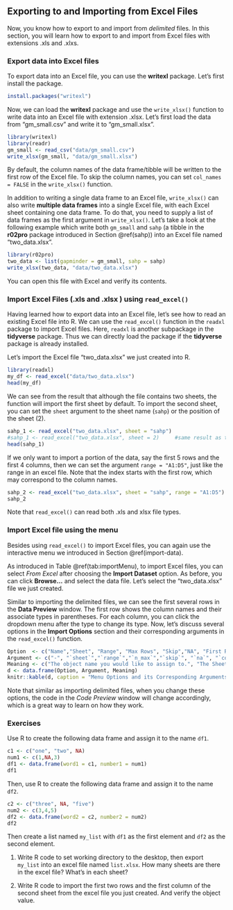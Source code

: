 ## Exporting to and Importing from Excel Files  {#import-excel}

Now, you know how to export to and import from *delimited* files. In this section, you will learn how to export to and import from Excel files with extensions .xls and .xlxs. 

### Export data into Excel files

To export data into an Excel file, you can use the **writexl** package. Let's first install the package.

```r
install.packages("writexl")
```

Now, we can load the **writexl** package and use the `write_xlsx()` function to write data into an Excel file with extension .xlsx. Let's first load the data from "gm_small.csv" and write it to "gm_small.xlsx". 
```r
library(writexl)
library(readr)
gm_small <- read_csv("data/gm_small.csv")
write_xlsx(gm_small, "data/gm_small.xlsx")
```

By default, the column names of the data frame/tibble will be written to the first row of the Excel file. To skip the column names, you can set `col_names = FALSE` in the `write_xlsx()` function.

In addition to writing a single data frame to an Excel file, `write_xlsx()` can also write **multiple data frames** into a single Excel file, with each Excel sheet containing one data frame. To do that, you need to supply a list of data frames as the first argument in `write_xlsx()`.  Let's take a look at the following example which write both `gm_small` and `sahp` (a tibble in the **r02pro** package introduced in Section \@ref(sahp)) into an Excel file named "two_data.xlsx".

```r
library(r02pro)
two_data <- list(gapminder = gm_small, sahp = sahp)
write_xlsx(two_data, "data/two_data.xlsx")
```

You can open this file with Excel and verify its contents.

### Import Excel Files (.xls and .xlsx ) using `read_excel()`

Having learned how to export data into an Excel file, let's see how to read an existing Excel file into R. We can use the `read_excel()` function in the `readxl` package to import Excel files.  Here, `readxl` is another subpackage in the **tidyverse** package. Thus we can directly load the package if the **tidyverse** package is already installed. 



Let's import the Excel file "two_data.xlsx" we just created into R. 
```r
library(readxl)
my_df <- read_excel("data/two_data.xlsx")
head(my_df)
```

We can see from the result that although the file contains two sheets, the function will import the first sheet by default. To import the second sheet, you can set the `sheet` argument to the sheet name (`sahp`) or the position of the sheet (2). 

```r
sahp_1 <- read_excel("two_data.xlsx", sheet = "sahp")
#sahp_1 <- read_excel("two_data.xlsx", sheet = 2)     #same result as the previous line
head(sahp_1)
```

If we only want to import a portion of the data, say the first 5 rows and the first 4 columns, then we can set the argument `range = "A1:D5"`, just like the range in an excel file. Note that the index starts with the first row, which may correspond to the column names.

```r
sahp_2 <- read_excel("two_data.xlsx", sheet = "sahp", range = "A1:D5")
sahp_2
```

Note that `read_excel()` can read both .xls and xlsx file types. 

### Import Excel file using the menu

Besides using `read_excel()` to import Excel files, you can again use the interactive menu we introduced in Section \@ref(import-data).

As introduced in Table \@ref(tab:importMenu), to import Excel files, you can select *From Excel* after choosing the **Import Dataset** option. As before, you can click **Browse...** and select the data file. Let's select the "two_data.xlsx" file we just created. 

Similar to importing the delimited files, we can see the first several rows in the **Data Preview** window. The first row shows the column names and their associate types in parentheses. For each column, you can click the dropdown menu after the type to change its type. Now, let's discuss several options in the **Import Options** section and their corresponding arguments in the `read_excel()` function. 


```r
Option  <- c("Name","Sheet", "Range", "Max Rows", "Skip","NA", "First Row as Names", "Code Preview")
Argument <- c("-", "`sheet`","`range`","`n_max`","`skip`", "`na`", "`col_names`", "-")
Meaning <- c("The object name you would like to assign to.", "The Sheet you want to import from.", "The data range you want to import.", "The maximum number of rows to import.", "The number of rows to skip at the beginning of the file.", "The way NA is represented in the data file.", "Whether you want to use the first row as column names. `TRUE` or `FALSE`.", "The R code to be executed for importing the data")
d <- data.frame(Option, Argument, Meaning)
knitr::kable(d, caption = "Menu Options and its Corresponding Arguments in `read_excel()` and Meanings")
```

Note that similar as importing delimited files, when you change these options, the code in the *Code Preview* window will change accordingly, which is a great way to learn on how they work.



### Exercises

Use R to create the following data frame and assign it to the name `df1`.

```r
c1 <- c("one", "two", NA)
num1 <- c(1,NA,3)
df1 <- data.frame(word1 = c1, number1 = num1)
df1
```

Then, use R to create the following data frame and assign it to the name `df2`.

```r
c2 <- c("three", NA, "five")
num2 <- c(3,4,5)
df2 <- data.frame(word2 = c2, number2 = num2)
df2
```

Then create a list named `my_list` with `df1` as the first element and `df2` as the second element.

1. Write R code to set working directory to the desktop, then export `my_list` into an excel file named `list.xlsx`. How many sheets are there in the excel file? What's in each sheet? 

2. Write R code to import the first two rows and the first column of the second sheet from the excel file you just created. And verify the object value.






